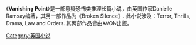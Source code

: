 {{multiple issues|
{{expand|time=2013-09-11T03:02:30+00:00}}
{{unreferenced|time=2013-09-11T03:02:30+00:00}}
{{Dead end|time=2018-07-07T08:31:13+00:00}}
{{Orphan|time=2018-07-07T08:31:13+00:00}}
}}
《'''Vanishing Point'''》是一部悬疑恐怖类推理长篇小说，由英国作家Danielle Ramsay编著，其另一部作品为《Broken Silence》. 此小说涉及：Terror, Thrills, Drama, Law and Orders. 其两部作品皆由AVON出版。

[[Category:英国小说|Category:英国小说]]


{{stub}}